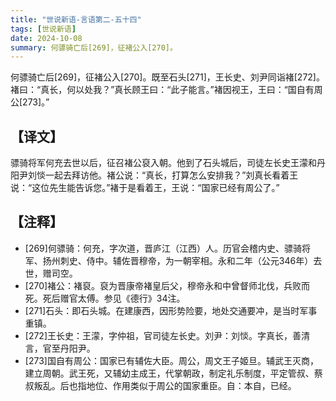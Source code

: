 ```yaml
---
title: "世说新语-言语第二-五十四"
tags: [世说新语]
date: 2024-10-08
summary: 何骠骑亡后[269]，征褚公入[270]。
---
```


何骠骑亡后[269]，征褚公入[270]。既至石头[271]，王长史、刘尹同诣褚[272]。褚曰：“真长，何以处我？”真长顾王曰：“此子能言。”褚因视王，王曰：“国自有周公[273]。”

## 【译文】

骠骑将军何充去世以后，征召褚公裒入朝。他到了石头城后，司徒左长史王濛和丹阳尹刘惔一起去拜访他。褚公说：“真长，打算怎么安排我？”刘真长看着王说：“这位先生能告诉您。”褚于是看着王，王说：“国家已经有周公了。”

## 【注释】

- [269]何骠骑：何充，字次道，晋庐江（江西）人。历官会稽内史、骠骑将军、扬州刺史、侍中。辅佐晋穆帝，为一朝宰相。永和二年（公元346年）去世，赠司空。
- [270]褚公：褚裒。裒为晋康帝褚皇后父，穆帝永和中曾督师北伐，兵败而死。死后赠官太傅。参见《德行》34注。
- [271]石头：即石头城。在建康西，因形势险要，地处交通要冲，是当时军事重镇。
- [272]王长史：王濛，字仲祖，官司徒左长史。刘尹：刘惔。字真长，善清言，官至丹阳尹。
- [273]国自有周公：国家已有辅佐大臣。周公，周文王子姬旦。辅武王灭商，建立周朝。武王死，又辅幼主成王，代掌朝政，制定礼乐制度，平定管叔、蔡叔叛乱。后也指地位、作用类似于周公的国家重臣。自：本自，已经。
